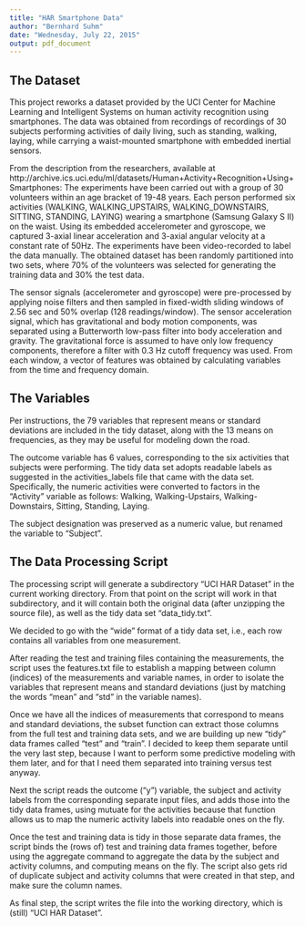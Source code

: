 ```yaml
---
title: "HAR Smartphone Data"
author: "Bernhard Suhm"
date: "Wednesday, July 22, 2015"
output: pdf_document
---
```


The Dataset
-----------
This project reworks a dataset provided by the UCI Center for Machine Learning and Intelligent Systems on human activity recognition using smartphones. The data was obtained from recordings of recordings of 30 subjects performing activities of daily living, such as standing, walking, laying, while carrying a waist-mounted smartphone with embedded inertial sensors.

From the description from the researchers, available at http://archive.ics.uci.edu/ml/datasets/Human+Activity+Recognition+Using+Smartphones:
The experiments have been carried out with a group of 30 volunteers within an age bracket of 19-48 years. Each person performed six activities (WALKING, WALKING_UPSTAIRS, WALKING_DOWNSTAIRS, SITTING, STANDING, LAYING) wearing a smartphone (Samsung Galaxy S II) on the waist. Using its embedded accelerometer and gyroscope, we captured 3-axial linear acceleration and 3-axial angular velocity at a constant rate of 50Hz. The experiments have been video-recorded to label the data manually. The obtained dataset has been randomly partitioned into two sets, where 70% of the volunteers was selected for generating the training data and 30% the test data. 

The sensor signals (accelerometer and gyroscope) were pre-processed by applying noise filters and then sampled in fixed-width sliding windows of 2.56 sec and 50% overlap (128 readings/window). The sensor acceleration signal, which has gravitational and body motion components, was separated using a Butterworth low-pass filter into body acceleration and gravity. The gravitational force is assumed to have only low frequency components, therefore a filter with 0.3 Hz cutoff frequency was used. From each window, a vector of features was obtained by calculating variables from the time and frequency domain.

The Variables
-------------

Per instructions, the 79 variables that represent means or standard deviations are included in the tidy dataset, along with the 13 means on frequencies, as they may be useful for modeling down the road.

The outcome variable has 6 values, corresponding to the six activities that subjects were performing. The tidy data set adopts readable labels as suggested in the activities_labels file that came with the data set. Specifically, the numeric activities were converted to factors in the "Activity" variable as follows: Walking, Walking-Upstairs, Walking-Downstairs, Sitting, Standing, Laying.

The subject designation was preserved as a numeric value, but renamed the variable to "Subject".

The Data Processing Script
--------------------------
The processing script will generate a subdirectory "UCI HAR Dataset" in the current working directory. From that point on the script will work in that subdirectory, and it will contain both the original data (after unzipping the source file), as well as the tidy data set "data_tidy.txt".

We decided to go with the "wide" format of a tidy data set, i.e., each row contains all variables from one measurement.

After reading the test and training files containing the measurements, the script uses the features.txt file to establish a mapping between column (indices) of the measurements and variable names, in order to isolate the variables that represent means and standard deviations (just by matching the words "mean" and "std" in the variable names).

Once we have all the indices of measurements that correspond to means and standard deviations, the subset function can extract those columns from the full test and training data sets, and we are building up new "tidy" data frames called "test" and "train". I decided to keep them separate until the very last step, because I want to perform some predictive modeling with them later, and for that I need them separated into training versus test anyway.

Next the script reads the outcome ("y") variable, the subject and activity labels from the corresponding separate input files, and adds those into the tidy data frames, using mutuate for the activities because that function allows us to map the numeric activity labels into readable ones on the fly.

Once the test and training data is tidy in those separate data frames, the script binds the (rows of) test and training data frames together, before using the aggregate command to aggregate the data by the subject and activity columns, and computing means on the fly. The script also gets rid of duplicate subject and activity columns that were created in that step, and make sure the column names.

As final step, the script writes the file into the working directory, which is (still) "UCI HAR Dataset".




